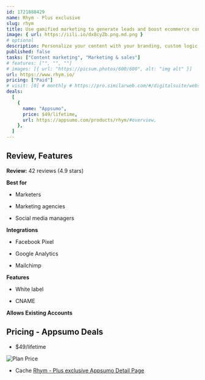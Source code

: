 ```yaml
---
id: 1721888429
name: Rhym - Plus exclusive
slug: rhym
title: Use gamified marketing to generate leads and boost ecommerce conversions
image: { url: https://iili.io/dx8cyZb.png.md.png }
# optional
description: Personalize your content with your branding, custom logic, and CTAs to collect leads and drive purchasesCreate a ton of gamified, interactive content in minutes, without pouring time and money into traditional development
published: false
tasks: ["Content marketing", "Marketing & sales"]
# features: ["", "", ""]
# images: [{ url: "https://picsum.photos/600/600", alt: "img alt" }]
url: https://www.rhym.io/
pricing: ["Paid"]
# visit: [0] # monthly # https://pro.similarweb.com/#/digitalsuite/websiteanalysis/home
deals:
  [
    {
      name: "Appsumo",
      price: $49/lifetime,
      url: https://appsumo.com/products/rhym/#overview,
    },
  ]
---
```


## Review, Features

**Review:** 42 reviews  (4.9 stars)

**Best for**

- Marketers

- Marketing agencies

- Social media managers

**Integrations**

- Facebook Pixel

- Google Analytics

- Mailchimp

**Features**

- White label

- CNAME

**Allows Existing Accounts**

## Pricing - Appsumo Deals

- $49/lifetime

<Img src="https://iili.io/dx6aU2j.png" alt="Plan Price" />

- Cache [Rhym - Plus exclusive Appsumo Detail Page](https://iili.io/dx6cnyl.png)

